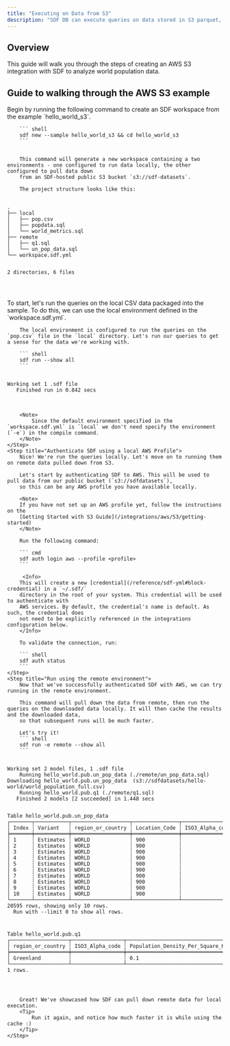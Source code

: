```yaml
---
title: "Executing on Data from S3"
description: "SDF DB can execute queries on data stored in S3 parquet, CSV, JSON, gzip, and more"
---
```


## Overview

This guide will walk you through the steps of creating an AWS S3 
integration with SDF to analyze world population data. 

## Guide to walking through the AWS S3 example

<Steps>
    <Step title="Create Hello World S3 Workspace from Example">
        Begin by running the following command to create an SDF workspace from the example 
        `hello_world_s3`.

        ``` shell 
        sdf new --sample hello_world_s3 && cd hello_world_s3
        ```


        This command will generate a new workspace containing a two environments - one configured to run data locally, the other configured to pull data down
        from an SDF-hosted public S3 bucket `s3://sdf-datasets`.

        The project structure looks like this:

<div className="bg-[#0F1117] dark:bg-codeblock rounded-xl dark:ring-1 dark:ring-gray-800/50 relative">
<pre style={{ fontFamily: 'monospace', backgroundColor: 'transparent' }} className='language-shell'>
<code className='language-shell'>
.
├──&nbsp;local
│  &nbsp;├──&nbsp;pop.csv
│  &nbsp;├──&nbsp;popdata.sql
│  &nbsp;└──&nbsp;world_metrics.sql
├──&nbsp;remote
│  &nbsp;├──&nbsp;q1.sql
│  &nbsp;└──&nbsp;un_pop_data.sql
└──&nbsp;workspace.sdf.yml

2&nbsp;directories,&nbsp;6&nbsp;files

</code>
</pre>
</div>
    </Step>
    <Step title="Build using local population data">
        To start, let's run the queries on the local CSV data packaged into the sample. To do this, we can use the local environment defined in the `workspace.sdf.yml`.
        
        The local environment is configured to run the queries on the `pop.csv` file in the `local` directory. Let's run our queries to get a sense for the data we're working with.

        ``` shell
        sdf run --show all
        ```

<div className="bg-[#0F1117] dark:bg-codeblock rounded-xl dark:ring-1 dark:ring-gray-800/50 relative">
<pre style={{ fontFamily: 'monospace', backgroundColor: 'transparent' }} className='language-shell'>
<code className='language-shell'>
Working&nbsp;set&nbsp;1&nbsp;.sdf&nbsp;file
&nbsp;&nbsp;&nbsp;Finished&nbsp;run&nbsp;in&nbsp;0.842&nbsp;secs

</code>
</pre>
</div>

        <Note>
            Since the default environment specified in the `workspace.sdf.yml` is `local` we don't need specify the environment (`-e`) in the compile command.
        </Note>
    </Step>
    <Step title="Authenticate SDF using a local AWS Profile">
        Nice! We're run the queries locally. Let's move on to running them on remote data pulled down from S3.

        Let's start by authenticating SDF to AWS. This will be used to pull data from our public bucket (`s3://sdfdatasets`), 
        so this can be any AWS profile you have available locally.

        <Note> 
        If you have not set up an AWS profile yet, follow the instructions on the 
        [Getting Started with S3 Guide](/integrations/aws/S3/getting-started)
        </Note>

        Run the following command:
    
        ``` cmd
        sdf auth login aws --profile <profile>
        ```

         <Info>
        This will create a new [credential](/reference/sdf-yml#block-credential) in a `~/.sdf/` 
        directory in the root of your system. This credential will be used to authenticate with 
        AWS services. By default, the credential's name is default. As such, the credential does 
        not need to be explicitly referenced in the integrations configuration below.
        </Info>

        To validate the connection, run:
        
        ``` shell
        sdf auth status
        ```
    </Step>
    <Step title="Run using the remote environment">
        Now that we've successfully authenticated SDF with AWS, we can try running in the remote environment.

        This command will pull down the data from remote, then run the queries on the downloaded data locally. It will then cache the results and the downloaded data,
        so that subsequent runs will be much faster.

        Let's try it!
        ``` shell
        sdf run -e remote --show all
        ```


<div className="bg-[#0F1117] dark:bg-codeblock rounded-xl dark:ring-1 dark:ring-gray-800/50 relative">
<pre style={{ fontFamily: 'monospace', backgroundColor: 'transparent' }} className='language-shell'>
<code className='language-shell'>
Working&nbsp;set&nbsp;2&nbsp;model&nbsp;files,&nbsp;1&nbsp;.sdf&nbsp;file
&nbsp;&nbsp;&nbsp;&nbsp;Running&nbsp;hello_world.pub.un_pop_data&nbsp;(./remote/un_pop_data.sql)
Downloading&nbsp;hello_world.pub.un_pop_data&nbsp;&nbsp;(s3://sdfdatasets/hello&#45;world/world_population_full.csv)
&nbsp;&nbsp;&nbsp;&nbsp;Running&nbsp;hello_world.pub.q1&nbsp;(./remote/q1.sql)
&nbsp;&nbsp;&nbsp;Finished&nbsp;2&nbsp;models&nbsp;[2&nbsp;succeeded]&nbsp;in&nbsp;1.448&nbsp;secs

Table&nbsp;hello_world.pub.un_pop_data
┌───────┬───────────┬───────────────────┬───────────────┬─────────────────┬───────┬──────┬──────────────────────┬──────────────────────────────────┬────────────┐
│&nbsp;Index&nbsp;┆&nbsp;Variant&nbsp;&nbsp;&nbsp;┆&nbsp;region_or_country&nbsp;┆&nbsp;Location_Code&nbsp;┆&nbsp;ISO3_Alpha_code&nbsp;┆&nbsp;Type&nbsp;&nbsp;┆&nbsp;Year&nbsp;┆&nbsp;Population_Thousands&nbsp;┆&nbsp;Population_Density_Per_Square_KM&nbsp;┆&nbsp;Median_Age&nbsp;│
╞═══════╪═══════════╪═══════════════════╪═══════════════╪═════════════════╪═══════╪══════╪══════════════════════╪══════════════════════════════════╪════════════╡
│&nbsp;1&nbsp;&nbsp;&nbsp;&nbsp;&nbsp;┆&nbsp;Estimates&nbsp;┆&nbsp;WORLD&nbsp;&nbsp;&nbsp;&nbsp;&nbsp;&nbsp;&nbsp;&nbsp;&nbsp;&nbsp;&nbsp;&nbsp;&nbsp;┆&nbsp;900&nbsp;&nbsp;&nbsp;&nbsp;&nbsp;&nbsp;&nbsp;&nbsp;&nbsp;&nbsp;&nbsp;┆&nbsp;&nbsp;&nbsp;&nbsp;&nbsp;&nbsp;&nbsp;&nbsp;&nbsp;&nbsp;&nbsp;&nbsp;&nbsp;&nbsp;&nbsp;&nbsp;&nbsp;┆&nbsp;World&nbsp;┆&nbsp;1950&nbsp;┆&nbsp;&nbsp;2&nbsp;477&nbsp;675&nbsp;&nbsp;&nbsp;&nbsp;&nbsp;&nbsp;&nbsp;&nbsp;&nbsp;&nbsp;&nbsp;┆&nbsp;19.2&nbsp;&nbsp;&nbsp;&nbsp;&nbsp;&nbsp;&nbsp;&nbsp;&nbsp;&nbsp;&nbsp;&nbsp;&nbsp;&nbsp;&nbsp;&nbsp;&nbsp;&nbsp;&nbsp;&nbsp;&nbsp;&nbsp;&nbsp;&nbsp;&nbsp;&nbsp;&nbsp;&nbsp;&nbsp;┆&nbsp;22.2&nbsp;&nbsp;&nbsp;&nbsp;&nbsp;&nbsp;&nbsp;│
│&nbsp;2&nbsp;&nbsp;&nbsp;&nbsp;&nbsp;┆&nbsp;Estimates&nbsp;┆&nbsp;WORLD&nbsp;&nbsp;&nbsp;&nbsp;&nbsp;&nbsp;&nbsp;&nbsp;&nbsp;&nbsp;&nbsp;&nbsp;&nbsp;┆&nbsp;900&nbsp;&nbsp;&nbsp;&nbsp;&nbsp;&nbsp;&nbsp;&nbsp;&nbsp;&nbsp;&nbsp;┆&nbsp;&nbsp;&nbsp;&nbsp;&nbsp;&nbsp;&nbsp;&nbsp;&nbsp;&nbsp;&nbsp;&nbsp;&nbsp;&nbsp;&nbsp;&nbsp;&nbsp;┆&nbsp;World&nbsp;┆&nbsp;1951&nbsp;┆&nbsp;&nbsp;2&nbsp;520&nbsp;970&nbsp;&nbsp;&nbsp;&nbsp;&nbsp;&nbsp;&nbsp;&nbsp;&nbsp;&nbsp;&nbsp;┆&nbsp;19.5&nbsp;&nbsp;&nbsp;&nbsp;&nbsp;&nbsp;&nbsp;&nbsp;&nbsp;&nbsp;&nbsp;&nbsp;&nbsp;&nbsp;&nbsp;&nbsp;&nbsp;&nbsp;&nbsp;&nbsp;&nbsp;&nbsp;&nbsp;&nbsp;&nbsp;&nbsp;&nbsp;&nbsp;&nbsp;┆&nbsp;22.2&nbsp;&nbsp;&nbsp;&nbsp;&nbsp;&nbsp;&nbsp;│
│&nbsp;3&nbsp;&nbsp;&nbsp;&nbsp;&nbsp;┆&nbsp;Estimates&nbsp;┆&nbsp;WORLD&nbsp;&nbsp;&nbsp;&nbsp;&nbsp;&nbsp;&nbsp;&nbsp;&nbsp;&nbsp;&nbsp;&nbsp;&nbsp;┆&nbsp;900&nbsp;&nbsp;&nbsp;&nbsp;&nbsp;&nbsp;&nbsp;&nbsp;&nbsp;&nbsp;&nbsp;┆&nbsp;&nbsp;&nbsp;&nbsp;&nbsp;&nbsp;&nbsp;&nbsp;&nbsp;&nbsp;&nbsp;&nbsp;&nbsp;&nbsp;&nbsp;&nbsp;&nbsp;┆&nbsp;World&nbsp;┆&nbsp;1952&nbsp;┆&nbsp;&nbsp;2&nbsp;565&nbsp;291&nbsp;&nbsp;&nbsp;&nbsp;&nbsp;&nbsp;&nbsp;&nbsp;&nbsp;&nbsp;&nbsp;┆&nbsp;19.9&nbsp;&nbsp;&nbsp;&nbsp;&nbsp;&nbsp;&nbsp;&nbsp;&nbsp;&nbsp;&nbsp;&nbsp;&nbsp;&nbsp;&nbsp;&nbsp;&nbsp;&nbsp;&nbsp;&nbsp;&nbsp;&nbsp;&nbsp;&nbsp;&nbsp;&nbsp;&nbsp;&nbsp;&nbsp;┆&nbsp;22.1&nbsp;&nbsp;&nbsp;&nbsp;&nbsp;&nbsp;&nbsp;│
│&nbsp;4&nbsp;&nbsp;&nbsp;&nbsp;&nbsp;┆&nbsp;Estimates&nbsp;┆&nbsp;WORLD&nbsp;&nbsp;&nbsp;&nbsp;&nbsp;&nbsp;&nbsp;&nbsp;&nbsp;&nbsp;&nbsp;&nbsp;&nbsp;┆&nbsp;900&nbsp;&nbsp;&nbsp;&nbsp;&nbsp;&nbsp;&nbsp;&nbsp;&nbsp;&nbsp;&nbsp;┆&nbsp;&nbsp;&nbsp;&nbsp;&nbsp;&nbsp;&nbsp;&nbsp;&nbsp;&nbsp;&nbsp;&nbsp;&nbsp;&nbsp;&nbsp;&nbsp;&nbsp;┆&nbsp;World&nbsp;┆&nbsp;1953&nbsp;┆&nbsp;&nbsp;2&nbsp;615&nbsp;251&nbsp;&nbsp;&nbsp;&nbsp;&nbsp;&nbsp;&nbsp;&nbsp;&nbsp;&nbsp;&nbsp;┆&nbsp;20.2&nbsp;&nbsp;&nbsp;&nbsp;&nbsp;&nbsp;&nbsp;&nbsp;&nbsp;&nbsp;&nbsp;&nbsp;&nbsp;&nbsp;&nbsp;&nbsp;&nbsp;&nbsp;&nbsp;&nbsp;&nbsp;&nbsp;&nbsp;&nbsp;&nbsp;&nbsp;&nbsp;&nbsp;&nbsp;┆&nbsp;22.0&nbsp;&nbsp;&nbsp;&nbsp;&nbsp;&nbsp;&nbsp;│
│&nbsp;5&nbsp;&nbsp;&nbsp;&nbsp;&nbsp;┆&nbsp;Estimates&nbsp;┆&nbsp;WORLD&nbsp;&nbsp;&nbsp;&nbsp;&nbsp;&nbsp;&nbsp;&nbsp;&nbsp;&nbsp;&nbsp;&nbsp;&nbsp;┆&nbsp;900&nbsp;&nbsp;&nbsp;&nbsp;&nbsp;&nbsp;&nbsp;&nbsp;&nbsp;&nbsp;&nbsp;┆&nbsp;&nbsp;&nbsp;&nbsp;&nbsp;&nbsp;&nbsp;&nbsp;&nbsp;&nbsp;&nbsp;&nbsp;&nbsp;&nbsp;&nbsp;&nbsp;&nbsp;┆&nbsp;World&nbsp;┆&nbsp;1954&nbsp;┆&nbsp;&nbsp;2&nbsp;665&nbsp;307&nbsp;&nbsp;&nbsp;&nbsp;&nbsp;&nbsp;&nbsp;&nbsp;&nbsp;&nbsp;&nbsp;┆&nbsp;20.6&nbsp;&nbsp;&nbsp;&nbsp;&nbsp;&nbsp;&nbsp;&nbsp;&nbsp;&nbsp;&nbsp;&nbsp;&nbsp;&nbsp;&nbsp;&nbsp;&nbsp;&nbsp;&nbsp;&nbsp;&nbsp;&nbsp;&nbsp;&nbsp;&nbsp;&nbsp;&nbsp;&nbsp;&nbsp;┆&nbsp;22.0&nbsp;&nbsp;&nbsp;&nbsp;&nbsp;&nbsp;&nbsp;│
│&nbsp;6&nbsp;&nbsp;&nbsp;&nbsp;&nbsp;┆&nbsp;Estimates&nbsp;┆&nbsp;WORLD&nbsp;&nbsp;&nbsp;&nbsp;&nbsp;&nbsp;&nbsp;&nbsp;&nbsp;&nbsp;&nbsp;&nbsp;&nbsp;┆&nbsp;900&nbsp;&nbsp;&nbsp;&nbsp;&nbsp;&nbsp;&nbsp;&nbsp;&nbsp;&nbsp;&nbsp;┆&nbsp;&nbsp;&nbsp;&nbsp;&nbsp;&nbsp;&nbsp;&nbsp;&nbsp;&nbsp;&nbsp;&nbsp;&nbsp;&nbsp;&nbsp;&nbsp;&nbsp;┆&nbsp;World&nbsp;┆&nbsp;1955&nbsp;┆&nbsp;&nbsp;2&nbsp;718&nbsp;652&nbsp;&nbsp;&nbsp;&nbsp;&nbsp;&nbsp;&nbsp;&nbsp;&nbsp;&nbsp;&nbsp;┆&nbsp;21.1&nbsp;&nbsp;&nbsp;&nbsp;&nbsp;&nbsp;&nbsp;&nbsp;&nbsp;&nbsp;&nbsp;&nbsp;&nbsp;&nbsp;&nbsp;&nbsp;&nbsp;&nbsp;&nbsp;&nbsp;&nbsp;&nbsp;&nbsp;&nbsp;&nbsp;&nbsp;&nbsp;&nbsp;&nbsp;┆&nbsp;21.8&nbsp;&nbsp;&nbsp;&nbsp;&nbsp;&nbsp;&nbsp;│
│&nbsp;7&nbsp;&nbsp;&nbsp;&nbsp;&nbsp;┆&nbsp;Estimates&nbsp;┆&nbsp;WORLD&nbsp;&nbsp;&nbsp;&nbsp;&nbsp;&nbsp;&nbsp;&nbsp;&nbsp;&nbsp;&nbsp;&nbsp;&nbsp;┆&nbsp;900&nbsp;&nbsp;&nbsp;&nbsp;&nbsp;&nbsp;&nbsp;&nbsp;&nbsp;&nbsp;&nbsp;┆&nbsp;&nbsp;&nbsp;&nbsp;&nbsp;&nbsp;&nbsp;&nbsp;&nbsp;&nbsp;&nbsp;&nbsp;&nbsp;&nbsp;&nbsp;&nbsp;&nbsp;┆&nbsp;World&nbsp;┆&nbsp;1956&nbsp;┆&nbsp;&nbsp;2&nbsp;773&nbsp;493&nbsp;&nbsp;&nbsp;&nbsp;&nbsp;&nbsp;&nbsp;&nbsp;&nbsp;&nbsp;&nbsp;┆&nbsp;21.5&nbsp;&nbsp;&nbsp;&nbsp;&nbsp;&nbsp;&nbsp;&nbsp;&nbsp;&nbsp;&nbsp;&nbsp;&nbsp;&nbsp;&nbsp;&nbsp;&nbsp;&nbsp;&nbsp;&nbsp;&nbsp;&nbsp;&nbsp;&nbsp;&nbsp;&nbsp;&nbsp;&nbsp;&nbsp;┆&nbsp;21.7&nbsp;&nbsp;&nbsp;&nbsp;&nbsp;&nbsp;&nbsp;│
│&nbsp;8&nbsp;&nbsp;&nbsp;&nbsp;&nbsp;┆&nbsp;Estimates&nbsp;┆&nbsp;WORLD&nbsp;&nbsp;&nbsp;&nbsp;&nbsp;&nbsp;&nbsp;&nbsp;&nbsp;&nbsp;&nbsp;&nbsp;&nbsp;┆&nbsp;900&nbsp;&nbsp;&nbsp;&nbsp;&nbsp;&nbsp;&nbsp;&nbsp;&nbsp;&nbsp;&nbsp;┆&nbsp;&nbsp;&nbsp;&nbsp;&nbsp;&nbsp;&nbsp;&nbsp;&nbsp;&nbsp;&nbsp;&nbsp;&nbsp;&nbsp;&nbsp;&nbsp;&nbsp;┆&nbsp;World&nbsp;┆&nbsp;1957&nbsp;┆&nbsp;&nbsp;2&nbsp;828&nbsp;513&nbsp;&nbsp;&nbsp;&nbsp;&nbsp;&nbsp;&nbsp;&nbsp;&nbsp;&nbsp;&nbsp;┆&nbsp;21.9&nbsp;&nbsp;&nbsp;&nbsp;&nbsp;&nbsp;&nbsp;&nbsp;&nbsp;&nbsp;&nbsp;&nbsp;&nbsp;&nbsp;&nbsp;&nbsp;&nbsp;&nbsp;&nbsp;&nbsp;&nbsp;&nbsp;&nbsp;&nbsp;&nbsp;&nbsp;&nbsp;&nbsp;&nbsp;┆&nbsp;21.6&nbsp;&nbsp;&nbsp;&nbsp;&nbsp;&nbsp;&nbsp;│
│&nbsp;9&nbsp;&nbsp;&nbsp;&nbsp;&nbsp;┆&nbsp;Estimates&nbsp;┆&nbsp;WORLD&nbsp;&nbsp;&nbsp;&nbsp;&nbsp;&nbsp;&nbsp;&nbsp;&nbsp;&nbsp;&nbsp;&nbsp;&nbsp;┆&nbsp;900&nbsp;&nbsp;&nbsp;&nbsp;&nbsp;&nbsp;&nbsp;&nbsp;&nbsp;&nbsp;&nbsp;┆&nbsp;&nbsp;&nbsp;&nbsp;&nbsp;&nbsp;&nbsp;&nbsp;&nbsp;&nbsp;&nbsp;&nbsp;&nbsp;&nbsp;&nbsp;&nbsp;&nbsp;┆&nbsp;World&nbsp;┆&nbsp;1958&nbsp;┆&nbsp;&nbsp;2&nbsp;887&nbsp;221&nbsp;&nbsp;&nbsp;&nbsp;&nbsp;&nbsp;&nbsp;&nbsp;&nbsp;&nbsp;&nbsp;┆&nbsp;22.4&nbsp;&nbsp;&nbsp;&nbsp;&nbsp;&nbsp;&nbsp;&nbsp;&nbsp;&nbsp;&nbsp;&nbsp;&nbsp;&nbsp;&nbsp;&nbsp;&nbsp;&nbsp;&nbsp;&nbsp;&nbsp;&nbsp;&nbsp;&nbsp;&nbsp;&nbsp;&nbsp;&nbsp;&nbsp;┆&nbsp;21.5&nbsp;&nbsp;&nbsp;&nbsp;&nbsp;&nbsp;&nbsp;│
│&nbsp;10&nbsp;&nbsp;&nbsp;&nbsp;┆&nbsp;Estimates&nbsp;┆&nbsp;WORLD&nbsp;&nbsp;&nbsp;&nbsp;&nbsp;&nbsp;&nbsp;&nbsp;&nbsp;&nbsp;&nbsp;&nbsp;&nbsp;┆&nbsp;900&nbsp;&nbsp;&nbsp;&nbsp;&nbsp;&nbsp;&nbsp;&nbsp;&nbsp;&nbsp;&nbsp;┆&nbsp;&nbsp;&nbsp;&nbsp;&nbsp;&nbsp;&nbsp;&nbsp;&nbsp;&nbsp;&nbsp;&nbsp;&nbsp;&nbsp;&nbsp;&nbsp;&nbsp;┆&nbsp;World&nbsp;┆&nbsp;1959&nbsp;┆&nbsp;&nbsp;2&nbsp;944&nbsp;995&nbsp;&nbsp;&nbsp;&nbsp;&nbsp;&nbsp;&nbsp;&nbsp;&nbsp;&nbsp;&nbsp;┆&nbsp;22.8&nbsp;&nbsp;&nbsp;&nbsp;&nbsp;&nbsp;&nbsp;&nbsp;&nbsp;&nbsp;&nbsp;&nbsp;&nbsp;&nbsp;&nbsp;&nbsp;&nbsp;&nbsp;&nbsp;&nbsp;&nbsp;&nbsp;&nbsp;&nbsp;&nbsp;&nbsp;&nbsp;&nbsp;&nbsp;┆&nbsp;21.5&nbsp;&nbsp;&nbsp;&nbsp;&nbsp;&nbsp;&nbsp;│
└───────┴───────────┴───────────────────┴───────────────┴─────────────────┴───────┴──────┴──────────────────────┴──────────────────────────────────┴────────────┘
20595&nbsp;rows,&nbsp;showing&nbsp;only&nbsp;10&nbsp;rows.
&nbsp;&nbsp;Run&nbsp;with&nbsp;&#45;&#45;limit&nbsp;0&nbsp;to&nbsp;show&nbsp;all&nbsp;rows.

Table&nbsp;hello_world.pub.q1
┌───────────────────┬─────────────────┬──────────────────────────────────┐
│&nbsp;region_or_country&nbsp;┆&nbsp;ISO3_Alpha_code&nbsp;┆&nbsp;Population_Density_Per_Square_KM&nbsp;│
╞═══════════════════╪═════════════════╪══════════════════════════════════╡
│&nbsp;Greenland&nbsp;&nbsp;&nbsp;&nbsp;&nbsp;&nbsp;&nbsp;&nbsp;&nbsp;┆&nbsp;&nbsp;&nbsp;&nbsp;&nbsp;&nbsp;&nbsp;&nbsp;&nbsp;&nbsp;&nbsp;&nbsp;&nbsp;&nbsp;&nbsp;&nbsp;&nbsp;┆&nbsp;0.1&nbsp;&nbsp;&nbsp;&nbsp;&nbsp;&nbsp;&nbsp;&nbsp;&nbsp;&nbsp;&nbsp;&nbsp;&nbsp;&nbsp;&nbsp;&nbsp;&nbsp;&nbsp;&nbsp;&nbsp;&nbsp;&nbsp;&nbsp;&nbsp;&nbsp;&nbsp;&nbsp;&nbsp;&nbsp;&nbsp;│
└───────────────────┴─────────────────┴──────────────────────────────────┘
1&nbsp;rows.

</code>
</pre>
</div>

        Great! We've showcased how SDF can pull down remote data for local execution.
        <Tip>
            Run it again, and notice how much faster it is while using the cache :)
        </Tip>
    </Step>
</Steps>
